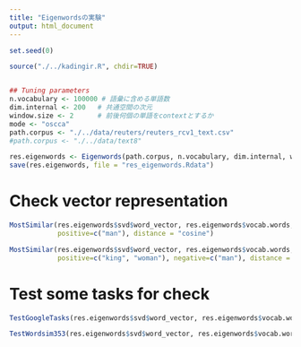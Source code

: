 ```yaml
---
title: "Eigenwordsの実験"
output: html_document
---
```


```r
set.seed(0)

source("./../kadingir.R", chdir=TRUE)


## Tuning parameters
n.vocabulary <- 100000 # 語彙に含める単語数
dim.internal <- 200   # 共通空間の次元
window.size <- 2      # 前後何個の単語をcontextとするか
mode <- "oscca"
path.corpus <- "./../data/reuters/reuters_rcv1_text.csv"
#path.corpus <- "./../data/text8"
```


```r
res.eigenwords <- Eigenwords(path.corpus, n.vocabulary, dim.internal, window.size, mode = mode)
save(res.eigenwords, file = "res_eigenwords.Rdata")
```

# Check vector representation
```r
MostSimilar(res.eigenwords$svd$word_vector, res.eigenwords$vocab.words,
            positive=c("man"), distance = "cosine")
```

```r
MostSimilar(res.eigenwords$svd$word_vector, res.eigenwords$vocab.words,
            positive=c("king", "woman"), negative=c("man"), distance = "cosine")
```


# Test some tasks for check
```r
TestGoogleTasks(res.eigenwords$svd$word_vector, res.eigenwords$vocab.words, n.cores = 24)
```

```r
TestWordsim353(res.eigenwords$svd$word_vector, res.eigenwords$vocab.words)
```